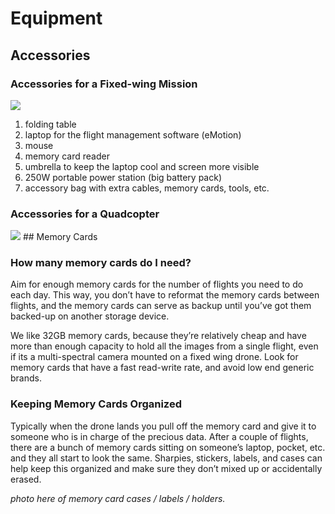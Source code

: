 # Equipment

## Accessories {#accessories}

### Accessories for a Fixed-wing Mission

![](images/accessories-ebee-labels_600x850.jpg)

1. folding table
2. laptop for the flight management software (eMotion)
3. mouse 
4. memory card reader
5. umbrella to keep the laptop cool and screen more visible
6. 250W portable power station (big battery pack)
7. accessory bag with extra cables, memory cards, tools, etc.


### Accessories for a Quadcopter

![](images/accessories_with_labels_600x330.jpg)
## Memory Cards

### How many memory cards do I need?

Aim for enough memory cards for the number of flights you need to do each day. This way, you don't have to reformat the memory cards between flights, and the memory cards can serve as backup until you've got them backed-up on another storage device. 

We like 32GB memory cards, because they're relatively cheap and have more than enough capacity to hold all the images from a single flight, even if its a multi-spectral camera mounted on a fixed wing drone. Look for memory cards that have a fast read-write rate, and avoid low end generic brands.

### Keeping Memory Cards Organized

Typically when the drone lands you pull off the memory card and give it to someone who is in charge of the precious data. After a couple of flights, there are a bunch of memory cards sitting on someone's laptop, pocket, etc. and they all start to look the same. Sharpies, stickers, labels, and cases can help keep this organized and make sure they don't mixed up or accidentally erased.

*photo here of memory card cases / labels / holders. *


